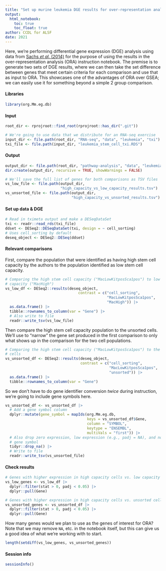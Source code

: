 ```yaml
---
title: "Set up murine leukemia DGE results for over-representation analysis"
output:
  html_notebook:
    toc: true
    toc_float: true
author: CCDL for ALSF
date: 2021
---
```


Here, we're performing differential gene expression (DGE) analysis using data from [Sachs _et al._ (2014)](https://dx.doi.org/10.1182%2Fblood-2013-08-521708) for the purpose of using the results in the over-representation analysis (ORA) instruction notebook.
The premise is to generate two sets of DGE results, where we can then take the set difference between genes that meet certain criteria for each comparison and use that as input to ORA.
This showcases one of the advantages of ORA over GSEA; we can easily use it for something beyond a simple 2 group comparison.

#### Libraries

```r
library(org.Mm.eg.db)
```

#### Input

```r
root_dir <- rprojroot::find_root(rprojroot::has_dir(".git"))

# We're going to use data that we distribute for an RNA-seq exercise
input_dir <- file.path(root_dir, "RNA-seq", "data", "leukemia", "txi")
txi_file <- file.path(input_dir, "leukemia_stem_cell_txi.RDS")
```

#### Output

```r
output_dir <- file.path(root_dir, "pathway-analysis", "data", "leukemia")
dir.create(output_dir, recursive = TRUE, showWarnings = FALSE)

# We'll save the full list of genes for both comparisons as TSV files
vs_low_file <- file.path(output_dir,
                         "high_capacity_vs_low_capacity_results.tsv")
vs_unsorted_file <- file.path(output_dir,
                              "high_capacity_vs_unsorted_results.tsv")
```

#### Set up data & DGE

```r
# Read in tximeta output and make a DESeqDataSet
txi <- readr::read_rds(txi_file)
ddset <- DESeq2::DESeqDataSet(txi, design = ~ cell_sorting)
# Uses cell_sorting by default
deseq_object <- DESeq2::DESeq(ddset)
```
#### Relevant comparisons

First, compare the population that were identified as having high stem cell capacity by the authors to the population identified as low stem cell capacity.

```r
# Comparing the high stem cell capacity ("MacLowKitposSca1pos") to low stem cell
# capacity ("MacHigh")
vs_low_df <- DESeq2::results(deseq_object,
                                 contrast = c("cell_sorting",
                                              "MacLowKitposSca1pos",
                                              "MacHigh")) |>
  as.data.frame() |>
  tibble::rownames_to_column(var = "Gene") |>
  # Also write to file
  readr::write_tsv(vs_low_file)
```

Then compare the high stem cell capacity population to the unsorted cells.
We'll use to "narrow" the gene set produced in the first comparison to only what shows up in the comparison for the two cell populations.

```r
# Comparing the high stem cell capacity ("MacLowKitposSca1pos") to the unsorted
# cells
vs_unsorted_df <- DESeq2::results(deseq_object,
                                  contrast = c("cell_sorting",
                                               "MacLowKitposSca1pos",
                                               "unsorted")) |>
  as.data.frame() |>
  tibble::rownames_to_column(var = "Gene")
```

So we don't have to do gene identifier conversion _twice_ during instruction, we're going to include gene symbols here.

```r
vs_unsorted_df <- vs_unsorted_df |>
  # Add a gene symbol column
  dplyr::mutate(gene_symbol = mapIds(org.Mm.eg.db,
                                     keys = vs_unsorted_df$Gene,
                                     column = "SYMBOL",
                                     keytype = "ENSEMBL",
                                     multiVals = "first")) |>
  # Also drop zero expression, low expression (e.g., padj = NA), and no
  # gene symbol
  tidyr::drop_na() |>
  # Write to file
  readr::write_tsv(vs_unsorted_file)
```

#### Check results

```r
# Genes with higher expression in high capacity cells vs. low capacity cells
vs_low_genes <- vs_low_df |>
  dplyr::filter(stat > 0, padj < 0.05) |>
  dplyr::pull(Gene)

# Genes with higher expression in high capacity cells vs. unsorted cells
vs_unsorted_genes <- vs_unsorted_df |>
  dplyr::filter(stat > 0, padj < 0.05) |>
  dplyr::pull(Gene)
```

How many genes would we plan to use as the genes of interest for ORA?
Note that we may remove `NA`, etc. in the notebook itself, but this can give us a good idea of what we're working with to start.

```r
length(setdiff(vs_low_genes, vs_unsorted_genes))
```

#### Session info

```r
sessionInfo()
```


